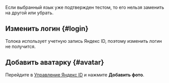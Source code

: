 <Note mode="note" title="Примечание">

Если выбранный язык уже подтвержден тестом, то его нельзя заменить на другой или убрать.

</Note>

## Изменить логин {#login}

Толока использует учетную запись Яндекс ID, поэтому изменить логин не получится.

## Добавить аватарку {#avatar}

Перейдите в [Управление Яндекс ID](https://passport.yandex.ru/profile) и нажмите **Добавить фото**.
